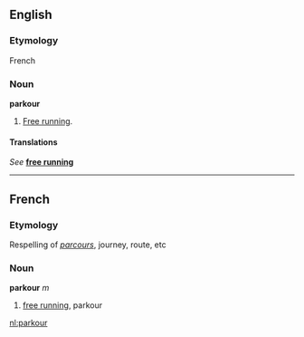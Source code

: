 ==English==
===Etymology===
French

===Noun===
'''parkour'''

#[[Free running]].

====Translations====
''See'' '''[[free running]]'''

----
==French==
===Etymology===
Respelling of ''[[parcours]]'', journey, route, etc <!--I assume this is the case, but it needs to be confirmed.  Paul G-->

===Noun===
'''parkour''' ''m''

#[[free running]], parkour

[[nl:parkour]]